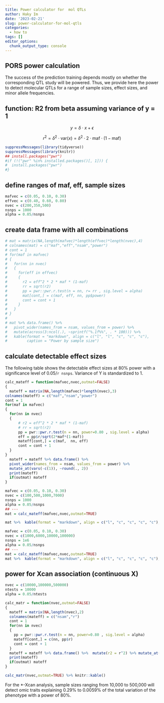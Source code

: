 ```yaml
---
title: Power calculator for  mol QTLs
author: Haky Im
date: '2023-02-21'
slug: power-calculator-for-mol-qtls
categories:
  - how to
tags: []
editor_options: 
  chunk_output_type: console
---
```


## PORS power calculation

The success of the prediction training depends mostly on whether the corresponding QTL study will be powered. Thus, we provide here the power to detect molecular QTLs for a range of sample sizes, effect sizes, and minor allele frequencies.

## function: R2 from beta assuming variance of y = 1

$$y = \delta \cdot x + \epsilon$$

$$r^2 = \delta^2 \cdot \text{var}(x) = \delta^2 \cdot 2 \cdot \text{maf} \cdot (1-\text{maf})$$

```r
suppressMessages(library(tidyverse))
suppressMessages(library(knitr))
## install.packages("pwr")
#if (!("pwr" %in% installed.packages()[, 1])) {
#  install.packages("pwr")
#}
```

## define ranges of maf, eff, sample sizes

```r
mafvec = c(0.05, 0.10, 0.30) 
effvec = c(0.40, 0.60, 0.80) 
nvec = c(200,350,500) 
nsnps = 1000
alpha = 0.05/nsnps
```

## create data frame with all combinations

```r
# mat = matrix(NA,length(mafvec)*length(effvec)*length(nvec),4)
# colnames(mat) = c("maf","eff","nsam","power")
# cont = 1
# for(maf in mafvec)
# {
#   for(nn in nvec)
#   {
#     for(eff in effvec)
#     {
#       r2 = eff^2 * 2 * maf * (1-maf)
#       rr = sqrt(r2)
#       pp = pwr::pwr.r.test(n = nn, r= rr , sig.level = alpha)
#       mat[cont,] = c(maf, eff, nn, pp$power)
#       cont = cont + 1
#     }
#   }
# }
# 
# mat %>% data.frame() %>% 
#   pivot_wider(names_from = nsam, values_from = power) %>% 
#   mutate(across(3:ncol(.), ~sprintf("%.1f%%", . * 100))) %>% 
#   kable(format = "markdown", align = c("l", "l", "c", "c", "c"), 
#         caption = "Power by sample size") 
```

## calculate detectable effect sizes

The following table shows the detectable effect sizes at 80% power with a significance level of 0.05/`r nsnps`. Variance of Y is standardized to 1.

```r

calc_mateff = function(mafvec,nvec,outmat=FALSE)
{
  mateff = matrix(NA,length(mafvec)*length(nvec),3)
colnames(mateff) = c("maf","nsam","power")
cont = 1
for(maf in mafvec)
{
  for(nn in nvec)
  {
      # r2 = eff^2 * 2 * maf * (1-maf)
      # rr = sqrt(r2)
      pp = pwr::pwr.r.test(n = nn, power=0.80 , sig.level = alpha)
      eff = pp$r/sqrt(2*maf*(1-maf))
      mateff[cont,] = c(maf,  nn, eff)
      cont = cont + 1
  }
}
  mateff = mateff %>% data.frame() %>% 
  pivot_wider(names_from = nsam, values_from = power) %>% 
  mutate_at(vars(-c(1)), ~round(., 2)) 
  print(mateff)
  if(outmat) mateff
} 

mafvec = c(0.05, 0.10, 0.30) 
nvec = c(100,500,1000,7000) 
nsnps = 1000
alpha = 0.05/nsnps
## ---
mat = calc_mateff(mafvec,nvec,outmat=TRUE)

mat %>%  kable(format = "markdown", align = c("l", "c", "c", "c", "c"), caption = "Detectable effects w/1000 SNPs",label=NA) 

mafvec = c(0.05, 0.10, 0.30) 
nvec = c(1000,6000,10000,100000) 
nsnps = 1e6
alpha = 0.05/nsnps
## ---
mat = calc_mateff(mafvec,nvec,outmat=TRUE)
mat %>%  kable(format = "markdown", align = c("l", "c", "c", "c", "c"), caption = "Detectable effects w/1e6 SNPs",label=NA) 

```

## power for Xcan association (continuous X)

```r

nvec = c(10000,100000,500000) 
ntests = 10000
alpha = 0.05/ntests

calc_matr = function(nvec,outmat=FALSE)
{
  mateff = matrix(NA,length(nvec),2)
  colnames(mateff) = c("nsam","r")
  cont = 1
  for(nn in nvec)
  {
    pp = pwr::pwr.r.test(n = nn, power=0.80 , sig.level = alpha)
    mateff[cont,] = c(nn, pp$r)
    cont = cont + 1
  }
  mateff = mateff %>% data.frame() %>%  mutate(r2 = r^2) %>% mutate_at(vars(-c(1)), ~signif(., 2)) 
  print(mateff)
  if(outmat) mateff
} 

calc_matr(nvec,outmat=TRUE) %>% knitr::kable()

```

For the \*-Xcan analysis, sample sizes ranging from 10,000 to 500,000 will detect omic traits explaining 0.29% to 0.0059% of the total variation of the phenotype with a power of 80%.
